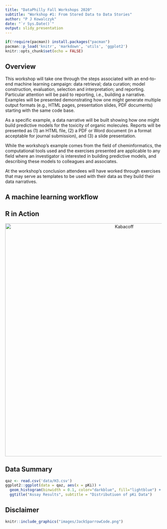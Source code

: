 ---
title: "DataPhilly Fall Workshops 2020"
subtitle: "Workshop #1: From Stored Data to Data Stories"
author: "P J Kowalczyk"
date: "`r Sys.Date()`"
output: slidy_presentation
---

```{r setup, include=FALSE}
if(!require(pacman)) install.packages("pacman")
pacman::p_load('knitr', 'markdown', 'utils', 'ggplot2')
knitr::opts_chunk$set(echo = FALSE)
```

## Overview

This workshop will take one through the steps associated with an end-to-end machine learning campaign: data retrieval; data curation; model construction, evaluation, selection and interpretation; and reporting. Particular attention will be paid to reporting, i.e., building a narrative. Examples will be presented demonstrating how one might generate multiple output formats (e.g., HTML pages, presentation slides, PDF documents) starting with the same code base.  

As a specific example, a data narrative will be built showing how one might build predictive models for the toxicity of organic molecules. Reports will be presented as (1) an HTML file, (2) a PDF or Word document (in a format acceptable for journal submission), and (3) a slide presentation.  

While the workshop’s example comes from the field of cheminformatics, the computational tools used and the exercises presented are applicable to any field where an investigator is interested in building predictive models, and describing these models to colleagues and associates.  

At the workshop’s conclusion attendees will have worked through exercises that may serve as templates to be used with their data as they build their data narratives.

## A machine learning workflow

<h2>R in Action</h2>
<center>
<img src="images/Kabacoff.jpg" alt="Kabacoff" width="750"/>
</center>  

## Data Summary

```{r data_summary, echo = FALSE, fig.align = 'center'}
qaz <- read.csv('data/H3.csv')
ggplot2::ggplot(data = qaz, aes(x = pKi)) +
  geom_histogram(binwidth = 0.1, color="darkblue", fill="lightblue") +
  ggtitle("Assay Results", subtitle = "Distributiuon of pKi Data")
```

## Disclaimer

```{r JackSparrow, echo=FALSE, fig.cap="A pirate codes...", fig.align = 'center'}
knitr::include_graphics("images/JackSparrowCode.png")
```
